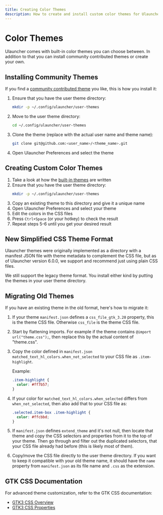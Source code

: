 ```yaml
---
title: Creating Color Themes
description: How to create and install custom color themes for Ulauncher
---
```


# Color Themes

Ulauncher comes with built-in color themes you can choose between. In addition to that you can install community contributed themes or create your own.

## Installing Community Themes

If you find a [community contributed theme](https://gist.github.com/gornostal/02a232e6e560da7946c053555ced6cce) you like, this is how you install it:

1. Ensure that you have the user theme directory:
   ```bash
   mkdir -p ~/.config/ulauncher/user-themes
   ```

2. Move to the user theme directory:
   ```bash
   cd ~/.config/ulauncher/user-themes
   ```

3. Clone the theme (replace with the actual user name and theme name):
   ```bash
   git clone git@github.com:<user_name>/<theme_name>.git
   ```

4. Open Ulauncher Preferences and select the theme

## Creating Custom Color Themes

1. Take a look at how the [built-in themes](https://github.com/Ulauncher/Ulauncher/tree/HEAD/data/themes) are written
2. Ensure that you have the user theme directory:
   ```bash
   mkdir -p ~/.config/ulauncher/user-themes
   ```
3. Copy an existing theme to this directory and give it a unique name
4. Open Ulauncher Preferences and select your theme
5. Edit the colors in the CSS files
6. Press `Ctrl+Space` (or your hotkey) to check the result
7. Repeat steps 5-6 until you get your desired result

## New Simplified CSS Theme Format

Ulauncher themes were originally implemented as a directory with a manifest JSON file with theme metadata to complement the CSS file, but as of Ulauncher version 6.0.0, we support and recommend just using plain CSS files.

We still support the legacy theme format. You install either kind by putting the themes in your user theme directory.

## Migrating Old Themes

If you have an existing theme in the old format, here's how to migrate it:

1. If your theme `manifest.json` defines a `css_file_gtk_3.20` property, this is the theme CSS file. Otherwise `css_file` is the theme CSS file.

2. Start by flattening imports. For example if the theme contains `@import url("theme.css");`, then replace this by the actual content of "theme.css".

3. Copy the color defined in `manifest.json` `matched_text_hl_colors.when_not_selected` to your CSS file as `.item-highlight`.

   Example:
   ```css
   .item-highlight {
     color: #ff7b57;
   }
   ```

4. If your color for `matched_text_hl_colors.when_selected` differs from `when_not_selected`, then also add that to your CSS file as:
   ```css
   .selected.item-box .item-highlight {
     color: #ffcbbd;
   }
   ```

5. If `manifest.json` defines `extend_theme` and it's not null, then locate that theme and copy the CSS selectors and properties from it to the top of your theme. Then go through and filter out the duplicated selectors, that your CSS file already had before (this is likely most of them).

6. Copy/move the CSS file directly to the user theme directory. If you want to keep it compatible with your old theme name, it should have the `name` property from `manifest.json` as its file name and `.css` as the extension.

## GTK CSS Documentation

For advanced theme customization, refer to the GTK CSS documentation:

- [GTK3 CSS Overview](https://docs.gtk.org/gtk3/css-overview.html)
- [GTK3 CSS Properties](https://docs.gtk.org/gtk3/css-properties.html)